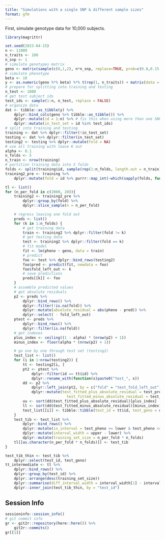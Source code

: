 ```yaml
---
title: "Simulations with a single SNP & different sample sizes"
format: gfm
---
```


First, simulate genotype data for 10,000 subjects.

```r
library(magrittr)
```

```r
set.seed(2023-04-15)
n <- 11000
n_traits <- 100
n_snp <- 1
# simulate genotypes matrix
geno <- matrix(sample(c(0,1,2), n*n_snp, replace=TRUE, prob=c(0.8,0.15,0.05)), nrow=n, ncol=n_snp)
# simulate phenotype
beta <- 10
y <- as.numeric(geno %*% beta) %*% t(rep(1, n_traits)) + matrix(data = rnorm(n * n_traits), nrow = n, ncol = n_traits)
# prepare for splitting into training and testing
n_test <- 1000
# get test subject ids
test_ids <- sample(1:n, n_test, replace = FALSE)
# organize data
dat <- tibble::as_tibble(y) %>%
    dplyr::bind_cols(geno %>% tibble::as_tibble()) %>%
    dplyr::mutate(id = 1:n) %>% # fix this when using more than one SNP
    dplyr::mutate(in_test_set = id %in% test_ids)
# split into training and testing
training <- dat %>% dplyr::filter(!in_test_set)
testing <- dat %>% dplyr::filter(in_test_set)
testing2 <- testing %>% dplyr::mutate(fold = NA)
# use all training with leave K out
alpha <- 0.1
n_folds <- 5
n_train <- nrow(training)
# partition training data into 5 folds
folds <- split(training$id, sample(rep(1:n_folds, length.out = n_train)))
training2_pre <- training %>% 
    dplyr::mutate(fold = id %>% purrr::map_int(~which(sapply(folds, function(x) . %in% x))))
```


```r
tl <- list()
for (n_per_fold in c(2000, 20)){
    training2 <- training2_pre %>%
        dplyr::group_by(fold) %>%
        dplyr::slice_sample(n = n_per_fold)

    # regress leaving one fold out
    preds <- list()
    for (k in 1:n_folds) {
        # get training data
        train <- training2 %>% dplyr::filter(fold != k)
        # get testing data
        test <- training2 %>% dplyr::filter(fold == k)
        # fit model
        fit <- lm(pheno ~ geno, data = train)
        # predict
        foo <- test %>% dplyr::bind_rows(testing2)
        foo$pred <- predict(fit, newdata = foo)
        foo$fold_left_out <- k
        # save predictions
        preds[[k]] <- foo
    }
    # assemble predicted values
    # get absolute residuals
    p2 <- preds %>%
        dplyr::bind_rows() %>%
        dplyr::filter(!is.na(fold)) %>%
        dplyr::mutate(absolute_residual = abs(pheno - pred)) %>%
        dplyr::select( - fold_left_out)
    ptest <- preds %>%
        dplyr::bind_rows() %>%
        dplyr::filter(is.na(fold))
    # get indexes
    plus_index <- ceiling((1 - alpha) * (nrow(p2) + 1))
    minus_index <- floor(alpha * (nrow(p2) + 1))

    # go one by one through test set (testing2)
    test_list <- list()
    for (i in 1:nrow(testing2)) {
        tt <- testing2[i, ]
        pt2 <- ptest %>% 
            dplyr::filter(id == tt$id) %>%
            dplyr::rename_with(function(x)paste0("test_", x))
        dd <- p2 %>%
            dplyr::left_join(pt2, by = c("fold" = "test_fold_left_out")) %>%
            dplyr::mutate(test_fitted_plus_absolute_residual = test_pred + absolute_residual, 
                            test_fitted_minus_absolute_residual = test_pred - absolute_residual) 
        uu <- sort(dd$test_fitted_plus_absolute_residual)[plus_index]
        ll <- sort(dd$test_fitted_minus_absolute_residual)[minus_index]
        test_list[[i]] <- tibble::tibble(test_id = tt$id, test_geno = dd$test_geno[1], test_pheno = dd$test_pheno[1], upper = uu, lower = ll)
    }
    test_tib <- test_list %>%
        dplyr::bind_rows() %>%
        dplyr::mutate(in_interval = test_pheno >= lower & test_pheno <= upper) %>%
        dplyr::mutate(interval_width = upper - lower) %>%
        dplyr::mutate(training_set_size = n_per_fold * n_folds)
    tl[[as.character(n_per_fold * n_folds)]] <- test_tib
}
```

```r
test_tib_thin <- test_tib %>%
    dplyr::select(test_id, test_geno)
tt_intermediate <- tl %>%
    dplyr::bind_rows() %>%
    dplyr::group_by(test_id) %>%
    dplyr::arrange(desc(training_set_size))
    dplyr::summarise(diff_interval_width = interval_width[1] - interval_width[2]) %>%
    dplyr::inner_join(test_tib_thin, by = "test_id")
```











## Session Info

```r
sessioninfo::session_info()
# git commit info
gr <- git2r::repository(here::here()) %>%
    git2r::commits()
gr[[1]] 
```
